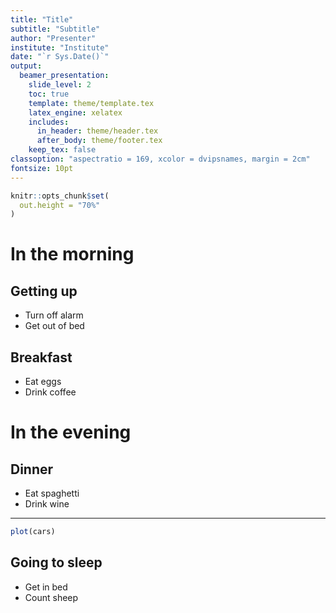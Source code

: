 ```yaml
---
title: "Title"
subtitle: "Subtitle"
author: "Presenter"
institute: "Institute"
date: "`r Sys.Date()`"
output: 
  beamer_presentation:
    slide_level: 2
    toc: true
    template: theme/template.tex
    latex_engine: xelatex
    includes: 
      in_header: theme/header.tex
      after_body: theme/footer.tex
    keep_tex: false
classoption: "aspectratio = 169, xcolor = dvipsnames, margin = 2cm"
fontsize: 10pt
---
```


```r
knitr::opts_chunk$set(
  out.height = "70%"
) 
```

# In the morning

## Getting up

- Turn off alarm
- Get out of bed

## Breakfast

- Eat eggs
- Drink coffee

# In the evening

## Dinner

- Eat spaghetti
- Drink wine

---

```r
plot(cars)
```

## Going to sleep

- Get in bed
- Count sheep
